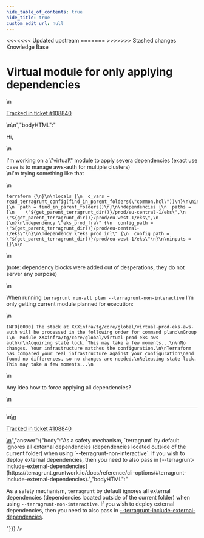 ```yaml
---
hide_table_of_contents: true
hide_title: true
custom_edit_url: null
---
```



<head>
<<<<<<< Updated upstream
  <link rel="canonical" href="https://github.com/tnn-tnn-tnn-tnn-tnn-gruntwork-io/knowledge-base/discussions/486" />
=======
  <link rel="canonical" href="https://github.com/tnn-gruntwork-io/knowledge-base/discussions/486" />
>>>>>>> Stashed changes
</head>

<CenterLayout>
<span className="searchCategory">Knowledge Base</span>
<h1>Virtual module for only applying dependencies</h1>
<GitHub discussion={{"id":"D_kwDOF8slf84AP7ns","number":486,"author":{"login":"zen"},"title":"Virtual module for only applying dependencies","body":"\nHi,\r\n\r\nI'm working on a \"virtual\" module to apply severa dependencies (exact use case is to manage aws-auth for multiple clusters)\r\nI'm trying something like that\r\n\r\n```\r\nterraform {\r\n}\r\n\r\nlocals {\r\n  c_vars = read_terragrunt_config(find_in_parent_folders(\"common.hcl\"))\r\n}\r\n\r\ninclude {\r\n  path = find_in_parent_folders()\r\n}\r\n\r\ndependencies {\r\n  paths = [\r\n    \"${get_parent_terragrunt_dir()}/prod/eu-central-1/eks\",\r\n    \"${get_parent_terragrunt_dir()}/prod/eu-west-1/eks\",\r\n  ]\r\n}\r\n\r\ndependency \"eks_prod_fra\" {\r\n  config_path = \"${get_parent_terragrunt_dir()}/prod/eu-central-1/eks\"\r\n}\r\n\r\ndependency \"eks_prod_irl\" {\r\n  config_path = \"${get_parent_terragrunt_dir()}/prod/eu-west-1/eks\"\r\n}\r\n\r\ninputs = {}\r\n\r\n```\r\n\r\n(note: dependency blocks were added out of desperations, they do not server any purpose)\r\n\r\nWhen running `terragrunt run-all plan --terragrunt-non-interactive` I'm only getting current module planned for execution:\r\n\r\n```\r\nINFO[0000] The stack at XXXinfra/tg/core/global/virtual-prod-eks-aws-auth will be processed in the following order for command plan:\r\nGroup 1\r\n- Module XXXinfra/tg/core/global/virtual-prod-eks-aws-auth\r\n\r\nAcquiring state lock. This may take a few moments...\r\n\r\nNo changes. Your infrastructure matches the configuration.\r\n\r\nTerraform has compared your real infrastructure against your configuration\r\nand found no differences, so no changes are needed.\r\nReleasing state lock. This may take a few moments...\r\n```\r\n\r\nAny idea how to force applying all dependencies?\n\n---\n\n<ins datetime=\"2022-06-27T14:43:46Z\">\n  <p><a href=\"https://support.gruntwork.io/hc/requests/108840\">Tracked in ticket #108840</a></p>\n</ins>\n","bodyHTML":"<p dir=\"auto\">Hi,</p>\n<p dir=\"auto\">I'm working on a \"virtual\" module to apply severa dependencies (exact use case is to manage aws-auth for multiple clusters)<br>\nI'm trying something like that</p>\n<div class=\"snippet-clipboard-content notranslate position-relative overflow-auto\" data-snippet-clipboard-copy-content=\"terraform {\n}\n\nlocals {\n  c_vars = read_terragrunt_config(find_in_parent_folders(&quot;common.hcl&quot;))\n}\n\ninclude {\n  path = find_in_parent_folders()\n}\n\ndependencies {\n  paths = [\n    &quot;${get_parent_terragrunt_dir()}/prod/eu-central-1/eks&quot;,\n    &quot;${get_parent_terragrunt_dir()}/prod/eu-west-1/eks&quot;,\n  ]\n}\n\ndependency &quot;eks_prod_fra&quot; {\n  config_path = &quot;${get_parent_terragrunt_dir()}/prod/eu-central-1/eks&quot;\n}\n\ndependency &quot;eks_prod_irl&quot; {\n  config_path = &quot;${get_parent_terragrunt_dir()}/prod/eu-west-1/eks&quot;\n}\n\ninputs = {}\n\"><pre class=\"notranslate\"><code class=\"notranslate\">terraform {\n}\n\nlocals {\n  c_vars = read_terragrunt_config(find_in_parent_folders(\"common.hcl\"))\n}\n\ninclude {\n  path = find_in_parent_folders()\n}\n\ndependencies {\n  paths = [\n    \"${get_parent_terragrunt_dir()}/prod/eu-central-1/eks\",\n    \"${get_parent_terragrunt_dir()}/prod/eu-west-1/eks\",\n  ]\n}\n\ndependency \"eks_prod_fra\" {\n  config_path = \"${get_parent_terragrunt_dir()}/prod/eu-central-1/eks\"\n}\n\ndependency \"eks_prod_irl\" {\n  config_path = \"${get_parent_terragrunt_dir()}/prod/eu-west-1/eks\"\n}\n\ninputs = {}\n\n</code></pre></div>\n<p dir=\"auto\">(note: dependency blocks were added out of desperations, they do not server any purpose)</p>\n<p dir=\"auto\">When running <code class=\"notranslate\">terragrunt run-all plan --terragrunt-non-interactive</code> I'm only getting current module planned for execution:</p>\n<div class=\"snippet-clipboard-content notranslate position-relative overflow-auto\" data-snippet-clipboard-copy-content=\"INFO[0000] The stack at XXXinfra/tg/core/global/virtual-prod-eks-aws-auth will be processed in the following order for command plan:\nGroup 1\n- Module XXXinfra/tg/core/global/virtual-prod-eks-aws-auth\n\nAcquiring state lock. This may take a few moments...\n\nNo changes. Your infrastructure matches the configuration.\n\nTerraform has compared your real infrastructure against your configuration\nand found no differences, so no changes are needed.\nReleasing state lock. This may take a few moments...\"><pre class=\"notranslate\"><code class=\"notranslate\">INFO[0000] The stack at XXXinfra/tg/core/global/virtual-prod-eks-aws-auth will be processed in the following order for command plan:\nGroup 1\n- Module XXXinfra/tg/core/global/virtual-prod-eks-aws-auth\n\nAcquiring state lock. This may take a few moments...\n\nNo changes. Your infrastructure matches the configuration.\n\nTerraform has compared your real infrastructure against your configuration\nand found no differences, so no changes are needed.\nReleasing state lock. This may take a few moments...\n</code></pre></div>\n<p dir=\"auto\">Any idea how to force applying all dependencies?</p>\n<hr>\n<ins datetime=\"2022-06-27T14:43:46Z\">\n  <p dir=\"auto\"><a href=\"https://support.gruntwork.io/hc/requests/108840\" rel=\"nofollow\">Tracked in ticket #108840</a></p>\n</ins>","answer":{"body":"As a safety mechanism, `terragrunt` by default ignores all external dependencies (dependencies located outside of the current folder) when using `--terragrunt-non-interactive`. If you wish to deploy external dependencies, then you need to also pass in [--terragrunt-include-external-dependencies](https://terragrunt.gruntwork.io/docs/reference/cli-options/#terragrunt-include-external-dependencies).","bodyHTML":"<p dir=\"auto\">As a safety mechanism, <code class=\"notranslate\">terragrunt</code> by default ignores all external dependencies (dependencies located outside of the current folder) when using <code class=\"notranslate\">--terragrunt-non-interactive</code>. If you wish to deploy external dependencies, then you need to also pass in <a href=\"https://terragrunt.gruntwork.io/docs/reference/cli-options/#terragrunt-include-external-dependencies\" rel=\"nofollow\">--terragrunt-include-external-dependencies</a>.</p>"}}} />

</CenterLayout>
  

<!-- ##DOCS-SOURCER-START
{
  "sourcePlugin": "github-discussions",
  "hash": "3629108be7742dbc36579642a360a227"
}
##DOCS-SOURCER-END -->
